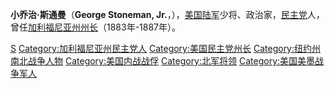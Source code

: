 {{unreferenced|time=2010-09-18T02:00:30+00:00}}
{{Infobox Governor
|name        = 小乔治·斯通曼<br/>George Stoneman, Jr.
|image       = General George Stoneman.jpg
|order       = 15
|office      = 加利福尼亚州州长
|term_start  = 1883年
|term_end    = 1887年
|lieutenant  = [[约翰·达格特|约翰·达格特]]
|predecessor = [[乔治·克莱门特·珀金斯|乔治·克莱门特·珀金斯]]
|successor   = [[华盛顿·巴特利特|华盛顿·巴特利特]]
|birth_date  = {{birth date|1822|8|8|mf=y}}
|birth_place = [[纽约州|纽约州]][[布斯蒂_(纽约州)|布斯蒂]]
|death_date  = {{death date and age|1894|9|5|1822|8|8|mf=y}}
|death_place = [[纽约州|纽约州]][[布法罗_(纽约州)|布法罗]]
|party       = [[美国民主党|民主党]]
|spouse      =
|profession  =
|religion    =
|allegiance= [[美国|美国]]
|branch= [[美国陆军|美国陆军]]
|serviceyears=
|rank= 荣誉晋升陆军少将
|commands=
|unit=
|battles= [[美国南北战争|美国南北战争]]
|awards=
|laterwork=
}}
'''小乔治·斯通曼'''（'''George Stoneman, Jr.'''，{{bd|1822年|8月8日|1894年|9月5日|S}}），[[美国陆军|美国陆军]]少将、政治家，[[美国民主党|民主党]]人，曾任[[加利福尼亚州州长|加利福尼亚州州长]]（1883年-1887年）。

{{Authority control}}
{{US-stub}}

[[Category:加利福尼亚州州长|S]]
[[Category:加利福尼亚州民主党人|Category:加利福尼亚州民主党人]]
[[Category:美国民主党州长|Category:美国民主党州长]]
[[Category:纽约州南北战争人物|Category:纽约州南北战争人物]]
[[Category:美国内战战俘|Category:美国内战战俘]]
[[Category:北军将领|Category:北军将领]]
[[Category:美国美墨战争军人|Category:美国美墨战争军人]]